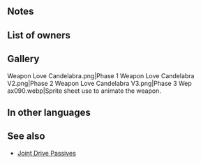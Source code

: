 {{Weapon Infobox
|tagid=SID_結婚式の燭台
|weaponName=Love Candelabra
|weaponType=Axe
|might=10
|range=1
|effect=Grants Atk/Def+4 to allies within 2 spaces during combat. If unit is within 2 spaces of an ally, grants Atk/Def+4 to unit during combat.
|cost=200
|exclusive=0
|statModifiers=0,10,0,0,0
|required=Steel Axe
|next=
|promotionRarity=5
|promotionTier=1
|intID=2561
|sort=91500
|effectRange=2
|value=11
|timingID=20
|abilityID=143
|properties=
}}
==Notes==
{{Combat boosts}}
{{AlliesCombatEffect}}
==List of owners==
{{Skill Hero List}}
==Gallery==
<gallery>
Weapon Love Candelabra.png|Phase 1
Weapon Love Candelabra V2.png|Phase 2
Weapon Love Candelabra V3.png|Phase 3
Wep ax090.webp|Sprite sheet use to animate the weapon.
</gallery>
==In other languages==
{{OtherLanguages
|japanese=結婚式の燭台
|german=Liebesleuchter
|spanishEU=Candelabro amor
|spanishLA=Candelabro amor
|french=Bougie d'amour
|italian=Candele nuziali
|chineseTW=婚禮的燭台
|portuguese=Castiçal do amor
}}
==See also==
{{See also skills|cond=Description LIKE '%grants%/%+%to allies within _ spaces%if unit is within _ spaces of an ally%grants%/%+%during combat%' OR Description LIKE '%if unit is within _ spaces of an ally%grants%/%+%to unit and allies%during combat%'|columns=3}}
* [[Joint Drive Passives]]
{{Weapons Navbox}}
